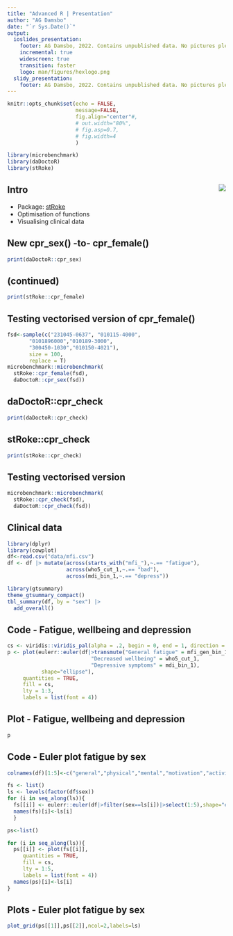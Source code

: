 ```yaml
---
title: "Advanced R | Presentation"
author: "AG Damsbo"
date: "`r Sys.Date()`"
output:
  ioslides_presentation:
    footer: AG Damsbo, 2022. Contains unpublished data. No pictures please!
    incremental: true
    widescreen: true
    transition: faster
    logo: man/figures/hexlogo.png
  slidy_presentation:
    footer: AG Damsbo, 2022. Contains unpublished data. No pictures please!
---
```


```r
knitr::opts_chunk$set(echo = FALSE,
                      message=FALSE,
                      fig.align="center"#, 
                      # out.width="80%", 
                      # fig.asp=0.7, 
                      # fig.width=4
                      )
```

```r
library(microbenchmark)
library(daDoctoR)
library(stRoke)
```

## Intro <img src="man/figures/hexlogo.png" align="right" />

- Package: [stRoke](https://agdamsbo.github.io/stRoke/)
- Optimisation of functions
- Visualising clinical data

## New cpr_sex()  -to-  cpr_female() {.smaller}

```r
print(daDoctoR::cpr_sex)
```

## (continued) {.smaller}

```r
print(stRoke::cpr_female)
```


## Testing vectorised version of cpr_female() {.smaller}

```r
fsd<-sample(c("231045-0637", "010115-4000",
       "0101896000","010189-3000",
       "300450-1030","010150-4021"),
       size = 100,
       replace = T)
microbenchmark::microbenchmark(
  stRoke::cpr_female(fsd),
  daDoctoR::cpr_sex(fsd))
```


## daDoctoR::cpr_check {.smaller}

```r
print(daDoctoR::cpr_check)
```

## stRoke::cpr_check {.smaller}

```r
print(stRoke::cpr_check)
```


## Testing vectorised version {.smaller}

```r
microbenchmark::microbenchmark(
  stRoke::cpr_check(fsd),
  daDoctoR::cpr_check(fsd))
```

## Clinical data

```r
library(dplyr)
library(cowplot)
df<-read.csv("data/mfi.csv")
df <- df |> mutate(across(starts_with("mfi_"),~.== "fatigue"),
                   across(who5_cut_1,~.== "bad"),
                   across(mdi_bin_1,~.== "depress"))

```

```r
library(gtsummary)
theme_gtsummary_compact()
tbl_summary(df, by = "sex") |>
  add_overall()
```

## Code - Fatigue, wellbeing and depression  {.smaller}

```r
cs <- viridis::viridis_pal(alpha = .2, begin = 0, end = 1, direction = 1, option = "D")
p <- plot(eulerr::euler(df|>transmute("General fatigue" = mfi_gen_bin_1,
                           "Decreased wellbeing" = who5_cut_1,
                           "Depressive symptoms" = mdi_bin_1),
           shape="ellipse"),
     quantities = TRUE,
     fill = cs,
     lty = 1:3,
     labels = list(font = 4))
```

## Plot - Fatigue, wellbeing and depression

```r
p
```



## Code - Euler plot fatigue by sex {.smaller}

```r
colnames(df)[1:5]<-c("general","physical","mental","motivation","activity")

fs <- list()
ls <- levels(factor(df$sex))
for (i in seq_along(ls)){
  fs[[i]] <- eulerr::euler(df|>filter(sex==ls[i])|>select(1:5),shape="ellipse")
  names(fs)[i]<-ls[i]
  }
```

```r
ps<-list()

for (i in seq_along(ls)){
  ps[[i]] <- plot(fs[[i]],
     quantities = TRUE,
     fill = cs,
     lty = 1:5,
     labels = list(font = 4))
  names(ps)[i]<-ls[i]
}
```

## Plots - Euler plot fatigue by sex

```r
plot_grid(ps[[1]],ps[[2]],ncol=2,labels=ls)
```



